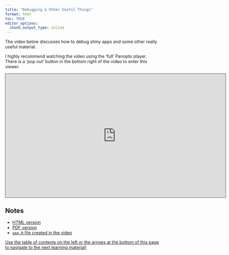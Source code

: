 ```yaml
---
title: "Debugging & Other Useful Things"
format: html
toc: TRUE
editor_options: 
  chunk_output_type: inline
---
```


The video below discusses how to debug shiny apps and some other really useful material.

I highly recommend watching the video using the 'full' Panopto player. There is a 'pop out' button in the bottom right of the video to enter this viewer.

```{=html}
<iframe src="https://ncsu.hosted.panopto.com/Panopto/Pages/Embed.aspx?id=7c7d5456-78cd-4e76-bb77-b20d0146cfda&autoplay=false&offerviewer=true&showtitle=true&showbrand=true&captions=false&interactivity=all" height="405" width="720" style="border: 1px solid #464646;" allowfullscreen allow="autoplay" aria-label="Panopto Embedded Video Player" aria-description="42 - Debugging &amp; Useful Things" ></iframe>
```

## Notes

- <a href = "42-RShiny_Debugging_Other_Useful_Things.html" target = "_blank">HTML version</a>
- <a href = "PDFs/42-RShiny_Debugging_Other_Useful_Things.pdf" target = "_blank">PDF version</a>
- <a href = "shiny/app.R" target = "download">`app.R` file created in the video

Use the table of contents on the left or the arrows at the bottom of this page to navigate to the next learning material!